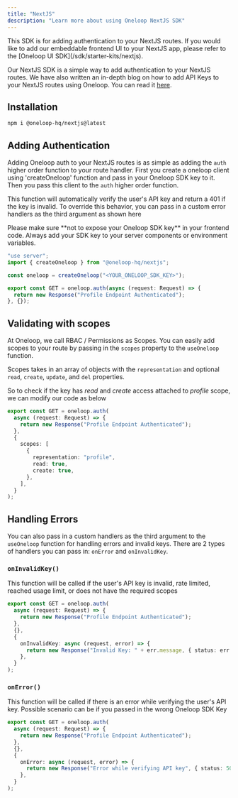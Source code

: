 ```yaml
---
title: "NextJS"
description: "Learn more about using Oneloop NextJS SDK"
---
```


<Note>
  This SDK is for adding authentication to your NextJS routes. If you would like
  to add our embeddable frontend UI to your NextJS app, please refer to the
  [Oneloop UI SDK](/sdk/starter-kits/nextjs).
</Note>

Our NextJS SDK is a simple way to add authentication to your NextJS routes. We have also written an in-depth blog on how to add API Keys to your NextJS routes using Oneloop. You can read it [here](https://www.oneloop.ai/blog/how-to-add-api-keys-to-nextjs-routes).

## Installation

```bash bash
npm i @oneloop-hq/nextjs@latest
```

## Adding Authentication

Adding Oneloop auth to your NextJS routes is as simple as adding the `auth` higher order function to your route handler.
First you create a oneloop client using 'createOneloop' function and pass in your Oneloop SDK key to it.
Then you pass this client to the `auth` higher order function.

This function will automatically verify the user's API key and return a 401 if the key is invalid. To override this behavior, you can pass in a custom error handlers as the third argument as shown here

<Warning>
  Please make sure **not to expose your Oneloop SDK key** in your frontend code.
  Always add your SDK key to your server components or environment variables.
</Warning>

```typescript api/profile/route.ts
"use server";
import { createOneloop } from "@oneloop-hq/nextjs";

const oneloop = createOneloop("<YOUR_ONELOOP_SDK_KEY>");

export const GET = oneloop.auth(async (request: Request) => {
  return new Response("Profile Endpoint Authenticated");
}, {});
```

## Validating with scopes

At Oneloop, we call RBAC / Permissions as Scopes. You can easily add scopes to your route by passing in the `scopes` property to the `useOneloop` function.

Scopes takes in an array of objects with the `representation` and optional `read`, `create`, `update`, and `del` properties.

So to check if the key has _read_ and _create_ access attached to _profile_ scope, we can modify our code as below

```typescript api/profile/route.ts
export const GET = oneloop.auth(
  async (request: Request) => {
    return new Response("Profile Endpoint Authenticated");
  },
  {
    scopes: [
      {
        representation: "profile",
        read: true,
        create: true,
      },
    ],
  }
);
```

## Handling Errors

You can also pass in a custom handlers as the third argument to the `useOneloop` function for handling errors and invalid keys.
There are 2 types of handlers you can pass in: `onError` and `onInvalidKey`.

### `onInvalidKey()`

This function will be called if the user's API key is invalid, rate limited, reached usage limit, or does not have the required scopes

```typescript api/profile/route.ts
export const GET = oneloop.auth(
  async (request: Request) => {
    return new Response("Profile Endpoint Authenticated");
  },
  {},
  {
    onInvalidKey: async (request, error) => {
      return new Response("Invalid Key: " + err.message, { status: err.code });
    },
  }
);
```

### `onError()`

This function will be called if there is an error while verifying the user's API key. Possible scenario can be if you passed in the wrong Oneloop SDK Key

```typescript api/profile/route.ts
export const GET = oneloop.auth(
  async (request: Request) => {
    return new Response("Profile Endpoint Authenticated");
  },
  {},
  {
    onError: async (request, error) => {
      return new Response("Error while verifying API key", { status: 500 });
    },
  }
);
```
